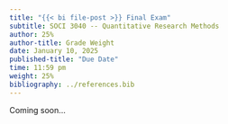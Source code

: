 ```yaml
---
title: "{{< bi file-post >}} Final Exam"
subtitle: SOCI 3040 -- Quantitative Research Methods
author: 25%
author-title: Grade Weight
date: January 10, 2025
published-title: "Due Date"
time: 11:59 pm
weight: 25%
bibliography: ../references.bib
---
```


Coming soon...
